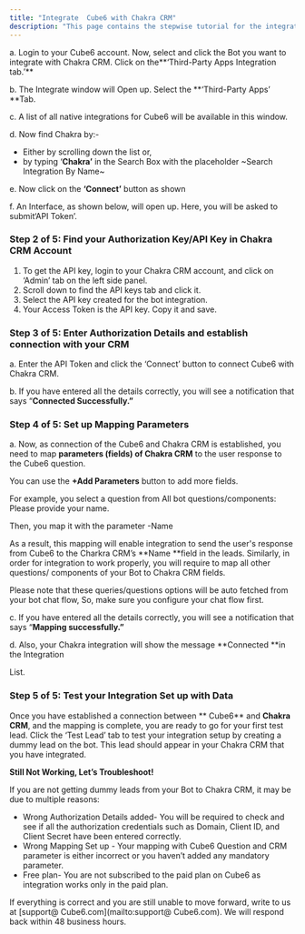 ```yaml
---
title: "Integrate  Cube6 with Chakra CRM"
description: "This page contains the stepwise tutorial for the integration with  Cube6"
---
```


a. Login to your  Cube6 account. Now, select and click the Bot you want to integrate with Chakra CRM. Click on the**‘Third-Party Apps Integration tab.’** 

b. The Integrate window will Open up. Select the **‘Third-Party Apps’ **Tab.

c. A list of all native integrations for  Cube6 will be available in this window.

d. Now find Chakra by:-

- Either by scrolling down the list or,
- by typing ‘**Chakra’** in the Search Box with the placeholder ~Search Integration By Name~

e. Now click on the **‘Connect’** button as shown

f. An Interface, as shown below, will open up. Here, you will be asked to submit‘API Token’.

### **Step 2 of 5: Find your Authorization Key/API Key in Chakra CRM Account**

1. To get the API key, login to your Chakra CRM account, and click on ‘Admin’ tab on the left side panel.
2. Scroll down to find the API keys tab and click it.
3. Select the API key created for the bot integration.
4. Your Access Token is the API key. Copy it and save.

### **Step 3 of 5: Enter Authorization Details and establish connection with your CRM**

a. Enter the API Token and click the ‘Connect’ button to connect  Cube6 with Chakra CRM.

b. If you have entered all the details correctly, you will see a notification that says “**Connected Successfully.”**

### **Step 4 of 5: Set up Mapping Parameters**

a. Now, as connection of the  Cube6 and Chakra CRM is established, you need to map **parameters (fields) of Chakra CRM** to the user response to the  Cube6 question.

You can use the **\+Add Parameters** button to add more fields.

For example, you select a question from All bot questions/components: Please provide your name.

Then, you map it with the parameter -Name

As a result, this mapping will enable integration to send the user's response from  Cube6 to the Charkra CRM’s **Name **field in the leads. Similarly, in order for integration to work properly, you will require to map all other questions/ components of your Bot to Chakra CRM fields.

Please note that these queries/questions options will be auto fetched from your bot chat flow, So, make sure you configure your chat flow first.

c. If you have entered all the details correctly, you will see a notification that says “**Mapping successfully.”**

d. Also, your Chakra integration will show the message **Connected **in the Integration

List.

### **Step 5 of 5: Test your Integration Set up with Data**

Once you have established a connection between ** Cube6** and **Chakra CRM**, and the mapping is complete, you are ready to go for your first test lead. Click the ‘Test Lead’ tab to test your integration setup by creating a dummy lead on the bot. This lead should appear in your Chakra CRM that you have integrated.

**Still Not Working, Let’s Troubleshoot\!**

If you are not getting dummy leads from your Bot to Chakra CRM, it may be due to multiple reasons:

- Wrong Authorization Details added- You will be required to check and see if all the authorization credentials such as Domain, Client ID, and Client Secret have been entered correctly.
- Wrong Mapping Set up - Your mapping with  Cube6 Question and CRM parameter is either incorrect or you haven’t added any mandatory parameter.
- Free plan- You are not subscribed to the paid plan on  Cube6 as integration works only in the paid plan.

If everything is correct and you are still unable to move forward, write to us at [support@ Cube6.com](mailto:support@ Cube6.com). We will respond back within 48 business hours.